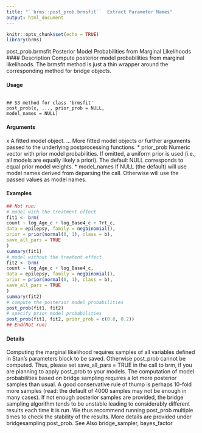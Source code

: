 ```yaml
---
title: "``brms::post_prob.brmsfit``  Extract Parameter Names"
output: html_document
---
```


```r
knitr::opts_chunk$set(echo = TRUE)
library(brms)
```

post_prob.brmsfit Posterior Model Probabilities from Marginal Likelihoods
#### Description 
Compute posterior model probabilities from marginal likelihoods. The brmsfit method is just a
thin wrapper around the corresponding method for bridge objects.

#### Usage
<pre><code>
## S3 method for class 'brmsfit'
post_prob(x, ..., prior_prob = NULL,
model_names = NULL)
</code></pre>

#### Arguments

x A fitted model object.
... More fitted model objects or further arguments
 passed to the underlying postprocessing functions.
* prior_prob Numeric vector with prior model probabilities. If omitted, a uniform prior is
used (i.e., all models are equally likely a priori). The default NULL corresponds to equal prior model weights.
* model_names If NULL (the default) will use model names derived from deparsing the call. Otherwise will use the passed values as model names.



#### Examples
```r
## Not run:
# model with the treatment effect
fit1 <- brm(
count ~ log_Age_c + log_Base4_c + Trt_c,
data = epilepsy, family = negbinomial(),
prior = prior(normal(0, 1), class = b),
save_all_pars = TRUE
)
summary(fit1)
# model without the treatent effect
fit2 <- brm(
count ~ log_Age_c + log_Base4_c,
data = epilepsy, family = negbinomial(),
prior = prior(normal(0, 1), class = b),
save_all_pars = TRUE
)
summary(fit2)
# compute the posterior model probabilities
post_prob(fit1, fit2)
# specify prior model probabilities
post_prob(fit1, fit2, prior_prob = c(0.8, 0.2))
## End(Not run)
```
#### Details

Computing the marginal likelihood requires samples of all variables defined in Stan’s parameters block to be saved. Otherwise post_prob cannot be computed. Thus, please set save_all_pars = TRUE in the call to brm, if you are planning to apply post_prob to your models.
The computation of model probabilities based on bridge sampling requires a lot more posterior
samples than usual. A good conservative rule of thump is perhaps 10-fold more samples (read:
the default of 4000 samples may not be enough in many cases). If not enough posterior samples are provided, the bridge sampling algorithm tends to be unstable leading to considerably different results each time it is run. We thus recommend running post_prob multiple times to check the stability of the results.
More details are provided under bridgesampling:post_prob.
See Also
bridge_sampler, bayes_factor
